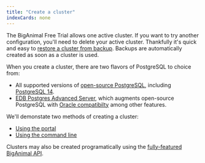 ```yaml
---
title: "Create a cluster"
indexCards: none
---
```


The BigAnimal Free Trial allows one active cluster. If you want to try another configuration, you'll need to delete your active cluster. Thankfully it's quick and easy to [restore a cluster from backup](../experiment/backup_and_restore/). Backups are automatically created as soon as a cluster is used.

When you create a cluster, there are two flavors of PostgreSQL to choice from:

* All supported versions of [open-source PostgreSQL](supported-open-source/postgresql/), including [PostgreSQL 14](https://www.postgresql.org/about/news/postgresql-14-released-2318/).
* [EDB Postgres Advanced Server](/epas/latest/), which augments open-source PostgreSQL with [Oracle compatibilty](/epas/latest/epas_compat_ora_dev_guide/) among other features.

We'll demonstate two methods of creating a cluster:

* [Using the portal](create_cluster_portal)
* [Using the command line](create_cluster_cli)

Clusters may also be created programatically using the [fully-featured BigAnimal API](/biganimal/latest/reference/api/).
